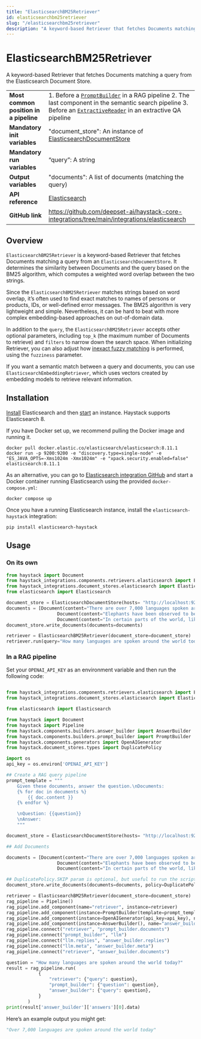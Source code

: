 ```yaml
---
title: "ElasticsearchBM25Retriever"
id: elasticsearchbm25retriever
slug: "/elasticsearchbm25retriever"
description: "A keyword-based Retriever that fetches Documents matching a query from the Elasticsearch Document Store."
---
```


# ElasticsearchBM25Retriever

A keyword-based Retriever that fetches Documents matching a query from the Elasticsearch Document Store.

|  |  |
| --- | --- |
| **Most common position in a pipeline** | 1. Before a [`PromptBuilder`](../builders/promptbuilder.mdx)   in a RAG pipeline  2. The last component in the semantic search pipeline  3. Before an [`ExtractiveReader`](../readers/extractivereader.mdx)   in an extractive QA pipeline |
| **Mandatory init variables**           | "document_store": An instance of [ElasticsearchDocumentStore](../../document-stores/elasticsearch-document-store.mdx)                                                                                                                       |
| **Mandatory run variables**            | “query”: A string                                                                                                                                                                                                       |
| **Output variables**                   | "documents": A list of documents (matching the query)                                                                                                                                                                   |
| **API reference**                      | [Elasticsearch](/reference/integrations-elasticsearch)                                                                                                                                                                         |
| **GitHub link**                        | https://github.com/deepset-ai/haystack-core-integrations/tree/main/integrations/elasticsearch                                                                                                                         |

## Overview

`ElasticsearchBM25Retriever` is a keyword-based Retriever that fetches Documents matching a query from an `ElasticsearchDocumentStore`. It determines the similarity between Documents and the query based on the BM25 algorithm, which computes a weighted word overlap between the two strings.

Since the `ElasticsearchBM25Retriever` matches strings based on word overlap, it’s often used to find exact matches to names of persons or products, IDs, or well-defined error messages. The BM25 algorithm is very lightweight and simple. Nevertheless, it can be hard to beat with more complex embedding-based approaches on out-of-domain data.

In addition to the `query`, the `ElasticsearchBM25Retriever` accepts other optional parameters, including `top_k` (the maximum number of Documents to retrieve) and `filters` to narrow down the search space.
When initializing Retriever, you can also adjust how [inexact fuzzy matching](https://www.elastic.co/guide/en/elasticsearch/reference/current/common-options.html#fuzziness) is performed, using the `fuzziness` parameter.

If you want a semantic match between a query and documents, you can use `ElasticsearchEmbeddingRetriever`, which uses vectors created by embedding models to retrieve relevant information.

## Installation

[Install](https://www.elastic.co/guide/en/elasticsearch/reference/current/install-elasticsearch.html) Elasticsearch and then [start](https://www.elastic.co/guide/en/elasticsearch/reference/current/starting-elasticsearch.html) an instance. Haystack supports Elasticsearch 8.

If you have Docker set up, we recommend pulling the Docker image and running it.

```shell
docker pull docker.elastic.co/elasticsearch/elasticsearch:8.11.1
docker run -p 9200:9200 -e "discovery.type=single-node" -e "ES_JAVA_OPTS=-Xms1024m -Xmx1024m" -e "xpack.security.enabled=false" elasticsearch:8.11.1
```

As an alternative, you can go to [Elasticsearch integration GitHub](https://github.com/deepset-ai/haystack-core-integrations/tree/main/integrations/elasticsearch) and start a Docker container running Elasticsearch using the provided `docker-compose.yml`:

```shell
docker compose up
```

Once you have a running Elasticsearch instance, install the `elasticsearch-haystack` integration:

```shell
pip install elasticsearch-haystack
```

## Usage

### On its own

```python
from haystack import Document
from haystack_integrations.components.retrievers.elasticsearch import ElasticsearchBM25Retriever
from haystack_integrations.document_stores.elasticsearch import ElasticsearchDocumentStore
from elasticsearch import Elasticsearch

document_store = ElasticsearchDocumentStore(hosts= "http://localhost:9200/")
documents = [Document(content="There are over 7,000 languages spoken around the world today."),
			       Document(content="Elephants have been observed to behave in a way that indicates a high level of self-awareness, such as recognizing themselves in mirrors."),
			       Document(content="In certain parts of the world, like the Maldives, Puerto Rico, and San Diego, you can witness the phenomenon of bioluminescent waves.")]
document_store.write_documents(documents=documents)

retriever = ElasticsearchBM25Retriever(document_store=document_store)
retriever.run(query="How many languages are spoken around the world today?")
```

### In a RAG pipeline

Set your `OPENAI_API_KEY` as an environment variable and then run the following code:

```python

from haystack_integrations.components.retrievers.elasticsearch import ElasticsearchBM25Retriever
from haystack_integrations.document_stores.elasticsearch import ElasticsearchDocumentStore

from elasticsearch import Elasticsearch

from haystack import Document
from haystack import Pipeline
from haystack.components.builders.answer_builder import AnswerBuilder
from haystack.components.builders.prompt_builder import PromptBuilder
from haystack.components.generators import OpenAIGenerator
from haystack.document_stores.types import DuplicatePolicy

import os
api_key = os.environ['OPENAI_API_KEY']

## Create a RAG query pipeline
prompt_template = """
    Given these documents, answer the question.\nDocuments:
    {% for doc in documents %}
        {{ doc.content }}
    {% endfor %}

    \nQuestion: {{question}}
    \nAnswer:
    """

document_store = ElasticsearchDocumentStore(hosts= "http://localhost:9200/")

## Add Documents

documents = [Document(content="There are over 7,000 languages spoken around the world today."),
			       Document(content="Elephants have been observed to behave in a way that indicates a high level of self-awareness, such as recognizing themselves in mirrors."),
			       Document(content="In certain parts of the world, like the Maldives, Puerto Rico, and San Diego, you can witness the phenomenon of bioluminescent waves.")]

## DuplicatePolicy.SKIP param is optional, but useful to run the script multiple times without throwing errors
document_store.write_documents(documents=documents, policy=DuplicatePolicy.SKIP)

retriever = ElasticsearchBM25Retriever(document_store=document_store)
rag_pipeline = Pipeline()
rag_pipeline.add_component(name="retriever", instance=retriever)
rag_pipeline.add_component(instance=PromptBuilder(template=prompt_template), name="prompt_builder")
rag_pipeline.add_component(instance=OpenAIGenerator(api_key=api_key), name="llm")
rag_pipeline.add_component(instance=AnswerBuilder(), name="answer_builder")
rag_pipeline.connect("retriever", "prompt_builder.documents")
rag_pipeline.connect("prompt_builder", "llm")
rag_pipeline.connect("llm.replies", "answer_builder.replies")
rag_pipeline.connect("llm.meta", "answer_builder.meta")
rag_pipeline.connect("retriever", "answer_builder.documents")

question = "How many languages are spoken around the world today?"
result = rag_pipeline.run(
            {
                "retriever": {"query": question},
                "prompt_builder": {"question": question},
                "answer_builder": {"query": question},
            }
        )
print(result['answer_builder']['answers'][0].data)

```

Here’s an example output you might get:

```python
"Over 7,000 languages are spoken around the world today"
```
